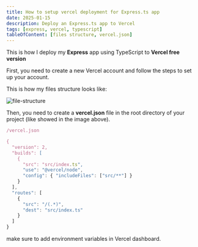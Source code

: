 ```yaml
---
title: How to setup vercel deployment for Express.ts app
date: 2025-01-15
description: Deploy an Express.ts app to Vercel
tags: [express, vercel, typescript]
tableOfContent: [files structure, vercel.json]
---
```


This is how I deploy my **Express** app using TypeScript to **Vercel free version**

First, you need to create a new Vercel account and follow the steps to set up your account.

This is how my files structure looks like:

![file-structure](/file-structure.jpg)

Then, you need to create a **vercel.json** file in the root directory of your project (like showed in the image above).

```js
/vercel.json

{
  "version": 2,
  "builds": [
    {
      "src": "src/index.ts",
      "use": "@vercel/node",
      "config": { "includeFiles": ["src/**"] }
    }
  ],
  "routes": [
    {
      "src": "/(.*)",
      "dest": "src/index.ts"
    }
  ]
}

```

make sure to add environment variables in Vercel dashboard.
